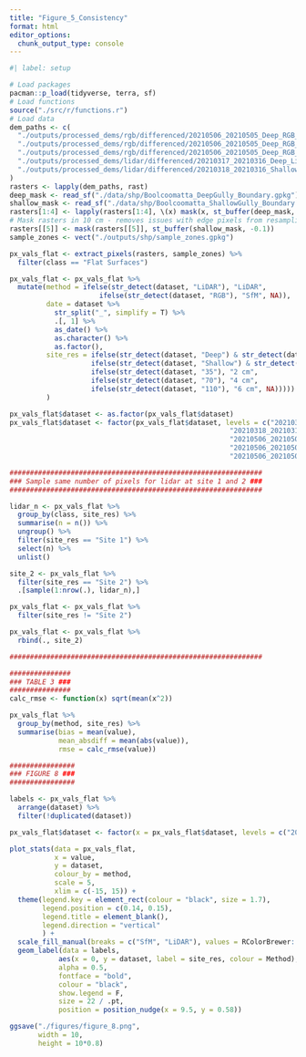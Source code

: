 ```yaml
---
title: "Figure_5_Consistency"
format: html
editor_options: 
  chunk_output_type: console
---
```


```r
#| label: setup

# Load packages
pacman::p_load(tidyverse, terra, sf)
# Load functions
source("./src/r/functions.r") 
# Load data
dem_paths <- c(
  "./outputs/processed_dems/rgb/differenced/20210506_20210505_Deep_RGB_35_diff.tif",
  "./outputs/processed_dems/rgb/differenced/20210506_20210505_Deep_RGB_70_diff.tif",
  "./outputs/processed_dems/rgb/differenced/20210506_20210505_Deep_RGB_110_diff.tif",
  "./outputs/processed_dems/lidar/differenced/20210317_20210316_Deep_LiDAR_diff.tif",
  "./outputs/processed_dems/lidar/differenced/20210318_20210316_Shallow_LiDAR_diff.tif"
)
rasters <- lapply(dem_paths, rast)
deep_mask <- read_sf("./data/shp/Boolcoomatta_DeepGully_Boundary.gpkg")
shallow_mask <- read_sf("./data/shp/Boolcoomatta_ShallowGully_Boundary.gpkg")
rasters[1:4] <- lapply(rasters[1:4], \(x) mask(x, st_buffer(deep_mask, -0.1)))
# Mask rasters in 10 cm - removes issues with edge pixels from resampling
rasters[[5]] <- mask(rasters[[5]], st_buffer(shallow_mask, -0.1))
sample_zones <- vect("./outputs/shp/sample_zones.gpkg")
```

```r
px_vals_flat <- extract_pixels(rasters, sample_zones) %>% 
  filter(class == "Flat Surfaces")

px_vals_flat <- px_vals_flat %>% 
  mutate(method = ifelse(str_detect(dataset, "LiDAR"), "LiDAR",
                      ifelse(str_detect(dataset, "RGB"), "SfM", NA)),
         date = dataset %>% 
           str_split("_", simplify = T) %>% 
           .[, 1] %>% 
           as_date() %>% 
           as.character() %>% 
           as.factor(),
         site_res = ifelse(str_detect(dataset, "Deep") & str_detect(dataset, "LiDAR"), "Site 1",
                    ifelse(str_detect(dataset, "Shallow") & str_detect(dataset, "LiDAR"), "Site 2",
                    ifelse(str_detect(dataset, "35"), "2 cm", 
                    ifelse(str_detect(dataset, "70"), "4 cm",
                    ifelse(str_detect(dataset, "110"), "6 cm", NA)))))
         )

px_vals_flat$dataset <- as.factor(px_vals_flat$dataset)
px_vals_flat$dataset <- factor(px_vals_flat$dataset, levels = c("20210317_20210316_Deep_LiDAR_diff",
                                                      "20210318_20210316_Shallow_LiDAR_diff",
                                                      "20210506_20210505_Deep_RGB_35_diff",
                                                      "20210506_20210505_Deep_RGB_70_diff",
                                                      "20210506_20210505_Deep_RGB_110_diff"))

##############################################################
### Sample same number of pixels for lidar at site 1 and 2 ###
##############################################################

lidar_n <- px_vals_flat %>% 
  group_by(class, site_res) %>% 
  summarise(n = n()) %>%
  ungroup() %>% 
  filter(site_res == "Site 1") %>% 
  select(n) %>% 
  unlist()

site_2 <- px_vals_flat %>% 
  filter(site_res == "Site 2") %>% 
  .[sample(1:nrow(.), lidar_n),]

px_vals_flat <- px_vals_flat %>% 
  filter(site_res != "Site 2")

px_vals_flat <- px_vals_flat %>% 
  rbind(., site_2)

##############################################################

###############
### TABLE 3 ###
###############
calc_rmse <- function(x) sqrt(mean(x^2))

px_vals_flat %>%
  group_by(method, site_res) %>% 
  summarise(bias = mean(value),
            mean_absdiff = mean(abs(value)),
            rmse = calc_rmse(value))

################
### FIGURE 8 ###
################

labels <- px_vals_flat %>%
  arrange(dataset) %>% 
  filter(!duplicated(dataset))

px_vals_flat$dataset <- factor(x = px_vals_flat$dataset, levels = c("20210318_20210316_Shallow_LiDAR_diff", "20210317_20210316_Deep_LiDAR_diff",  "20210506_20210505_Deep_RGB_110_diff", "20210506_20210505_Deep_RGB_70_diff", "20210506_20210505_Deep_RGB_35_diff"))

plot_stats(data = px_vals_flat, 
           x = value, 
           y = dataset,
           colour_by = method,
           scale = 5,
           xlim = c(-15, 15)) +
  theme(legend.key = element_rect(colour = "black", size = 1.7),
        legend.position = c(0.14, 0.15),
        legend.title = element_blank(),
        legend.direction = "vertical"
        ) +
  scale_fill_manual(breaks = c("SfM", "LiDAR"), values = RColorBrewer::brewer.pal(11, "PiYG")[c(3, 9)]) +
  geom_label(data = labels,
            aes(x = 0, y = dataset, label = site_res, colour = Method),
            alpha = 0.5,
            fontface = "bold",
            colour = "black",
            show.legend = F,
            size = 22 / .pt,
            position = position_nudge(x = 9.5, y = 0.58))

ggsave("./figures/figure_8.png",
       width = 10,
       height = 10*0.8)
```
